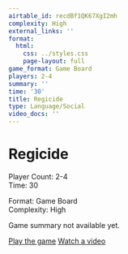 ```yaml
---
airtable_id: recdBf1QK67XgI2mh
complexity: High
external_links: ''
format:
  html:
    css: ../styles.css
    page-layout: full
game_format: Game Board
players: 2-4
summary: ''
time: '30'
title: Regicide
type: Language/Social
video_docs: ''
---
```


# Regicide

:::{.game-info-box}
:::{.game-stats}
:::{.left-stats}
Player Count: 2-4  
Time: 30
:::
:::{.right-stats}
Format: Game Board  
Complexity: High
:::
:::
:::

Game summary not available yet.

:::{.game-actions}
<a href="#" class="btn btn-play"><i class="fa fa-gamepad"></i> Play the game</a>
<a href="#" class="btn btn-watch"><i class="fa fa-video"></i> Watch a video</a>
:::